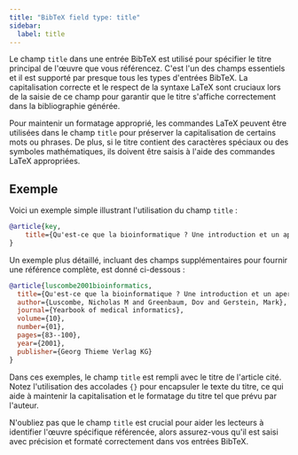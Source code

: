 ```yaml
---
title: "BibTeX field type: title"
sidebar:
  label: title
---
```



Le champ `title` dans une entrée BibTeX est utilisé pour spécifier le titre principal de l'œuvre que vous référencez. C'est l'un des champs essentiels et il est supporté par presque tous les types d'entrées BibTeX. La capitalisation correcte et le respect de la syntaxe LaTeX sont cruciaux lors de la saisie de ce champ pour garantir que le titre s'affiche correctement dans la bibliographie générée.

<CiteDrive />

Pour maintenir un formatage approprié, les commandes LaTeX peuvent être utilisées dans le champ `title` pour préserver la capitalisation de certains mots ou phrases. De plus, si le titre contient des caractères spéciaux ou des symboles mathématiques, ils doivent être saisis à l'aide des commandes LaTeX appropriées.

## Exemple

Voici un exemple simple illustrant l'utilisation du champ `title` :

```bibtex
@article{key,
    title={Qu'est-ce que la bioinformatique ? Une introduction et un aperçu},
}
```

Un exemple plus détaillé, incluant des champs supplémentaires pour fournir une référence complète, est donné ci-dessous :

```bibtex
@article{luscombe2001bioinformatics,
  title={Qu'est-ce que la bioinformatique ? Une introduction et un aperçu},
  author={Luscombe, Nicholas M and Greenbaum, Dov and Gerstein, Mark},
  journal={Yearbook of medical informatics},
  volume={10},
  number={01},
  pages={83--100},
  year={2001},
  publisher={Georg Thieme Verlag KG}
}
```

Dans ces exemples, le champ `title` est rempli avec le titre de l'article cité. Notez l'utilisation des accolades `{}` pour encapsuler le texte du titre, ce qui aide à maintenir la capitalisation et le formatage du titre tel que prévu par l'auteur.

N'oubliez pas que le champ `title` est crucial pour aider les lecteurs à identifier l'œuvre spécifique référencée, alors assurez-vous qu'il est saisi avec précision et formaté correctement dans vos entrées BibTeX.
